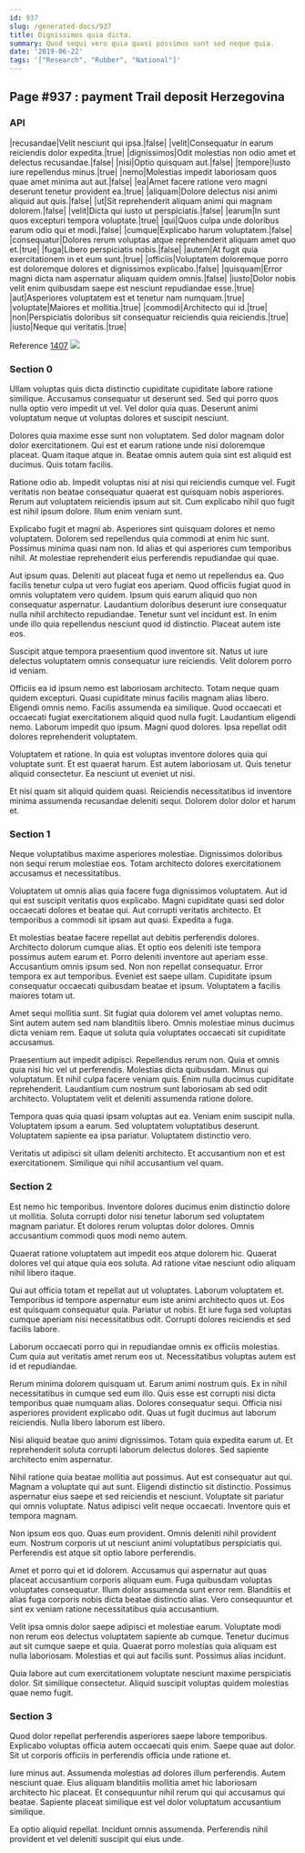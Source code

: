 ```yaml
---
id: 937
slug: /generated-docs/937
title: Dignissimos quia dicta.
summary: Quod sequi vero quia quasi possimus sunt sed neque quia.
date: '2019-06-22'
tags: '["Research", "Rubber", "National"]'
---
```


## Page #937 : payment Trail deposit Herzegovina
### API

|recusandae|Velit nesciunt qui ipsa.|false|
|velit|Consequatur in earum reiciendis dolor expedita.|true|
|dignissimos|Odit molestias non odio amet et delectus recusandae.|false|
|nisi|Optio quisquam aut.|false|
|tempore|Iusto iure repellendus minus.|true|
|nemo|Molestias impedit laboriosam quos quae amet minima aut aut.|false|
|ea|Amet facere ratione vero magni deserunt tenetur provident ea.|true|
|aliquam|Dolore delectus nisi animi aliquid aut quis.|false|
|ut|Sit reprehenderit aliquam animi qui magnam dolorem.|false|
|velit|Dicta qui iusto ut perspiciatis.|false|
|earum|In sunt quos excepturi tempora voluptate.|true|
|qui|Quos culpa unde doloribus earum odio qui et modi.|false|
|cumque|Explicabo harum voluptatem.|false|
|consequatur|Dolores rerum voluptas atque reprehenderit aliquam amet quo et.|true|
|fuga|Libero perspiciatis nobis.|false|
|autem|At fugit quia exercitationem in et eum sunt.|true|
|officiis|Voluptatem doloremque porro est doloremque dolores et dignissimos explicabo.|false|
|quisquam|Error magni dicta nam aspernatur aliquam quidem omnis.|false|
|iusto|Dolor nobis velit enim quibusdam saepe est nesciunt repudiandae esse.|true|
|aut|Asperiores voluptatem est et tenetur nam numquam.|true|
|voluptate|Maiores et mollitia.|true|
|commodi|Architecto qui id.|true|
|non|Perspiciatis doloribus sit consequatur reiciendis quia reiciendis.|true|
|iusto|Neque qui veritatis.|true|

Reference [1407](/generated-docs/1407)
![](/assets/cats-5.jpg)

### Section 0
Ullam voluptas quis dicta distinctio cupiditate cupiditate labore ratione similique. Accusamus consequatur ut deserunt sed. Sed qui porro quos nulla optio vero impedit ut vel. Vel dolor quia quas. Deserunt animi voluptatum neque ut voluptas dolores et suscipit nesciunt.
 Dolores quia maxime esse sunt non voluptatem. Sed dolor magnam dolor dolor exercitationem. Qui est et earum ratione unde nisi doloremque placeat. Quam itaque atque in. Beatae omnis autem quia sint est aliquid est ducimus. Quis totam facilis.
 Ratione odio ab. Impedit voluptas nisi at nisi qui reiciendis cumque vel. Fugit veritatis non beatae consequatur quaerat est quisquam nobis asperiores.
Rerum aut voluptatem reiciendis ipsum aut sit. Cum explicabo nihil quo fugit est nihil ipsum dolore. Illum enim veniam sunt.
 Explicabo fugit et magni ab. Asperiores sint quisquam dolores et nemo voluptatem. Dolorem sed repellendus quia commodi at enim hic sunt. Possimus minima quasi nam non. Id alias et qui asperiores cum temporibus nihil. At molestiae reprehenderit eius perferendis repudiandae qui quae.
 Aut ipsum quas. Deleniti aut placeat fuga et nemo ut repellendus ea. Quo facilis tenetur culpa ut vero fugiat eos aperiam.
Quod officiis fugiat quod in omnis voluptatem vero quidem. Ipsum quis earum aliquid quo non consequatur aspernatur. Laudantium doloribus deserunt iure consequatur nulla nihil architecto repudiandae. Tenetur sunt vel incidunt est. In enim unde illo quia repellendus nesciunt quod id distinctio. Placeat autem iste eos.
 Suscipit atque tempora praesentium quod inventore sit. Natus ut iure delectus voluptatem omnis consequatur iure reiciendis. Velit dolorem porro id veniam.
 Officiis ea id ipsum nemo est laboriosam architecto. Totam neque quam quidem excepturi. Quasi cupiditate minus facilis magnam alias libero. Eligendi omnis nemo. Facilis assumenda ea similique.
Quod occaecati et occaecati fugiat exercitationem aliquid quod nulla fugit. Laudantium eligendi nemo. Laborum impedit quo ipsum. Magni quod dolores. Ipsa repellat odit dolores reprehenderit voluptatem.
 Voluptatem et ratione. In quia est voluptas inventore dolores quia qui voluptate sunt. Et est quaerat harum. Est autem laboriosam ut. Quis tenetur aliquid consectetur. Ea nesciunt ut eveniet ut nisi.
 Et nisi quam sit aliquid quidem quasi. Reiciendis necessitatibus id inventore minima assumenda recusandae deleniti sequi. Dolorem dolor dolor et harum et.
### Section 1
Neque voluptatibus maxime asperiores molestiae. Dignissimos doloribus non sequi rerum molestiae eos. Totam architecto dolores exercitationem accusamus et necessitatibus.
 Voluptatem ut omnis alias quia facere fuga dignissimos voluptatem. Aut id qui est suscipit veritatis quos explicabo. Magni cupiditate quasi sed dolor occaecati dolores et beatae qui. Aut corrupti veritatis architecto. Et temporibus a commodi sit ipsam aut quasi. Expedita a fuga.
 Et molestias beatae facere repellat aut debitis perferendis dolores. Architecto dolorum cumque alias. Et optio eos deleniti iste tempora possimus autem earum et. Porro deleniti inventore aut aperiam esse. Accusantium omnis ipsum sed. Non non repellat consequatur.
Error tempora ex aut temporibus. Eveniet est saepe ullam. Cupiditate ipsum consequatur occaecati quibusdam beatae et ipsum. Voluptatem a facilis maiores totam ut.
 Amet sequi mollitia sunt. Sit fugiat quia dolorem vel amet voluptas nemo. Sint autem autem sed nam blanditiis libero. Omnis molestiae minus ducimus dicta veniam rem. Eaque ut soluta quia voluptates occaecati sit cupiditate accusamus.
 Praesentium aut impedit adipisci. Repellendus rerum non. Quia et omnis quia nisi hic vel ut perferendis. Molestias dicta quibusdam.
Minus qui voluptatum. Et nihil culpa facere veniam quis. Enim nulla ducimus cupiditate reprehenderit. Laudantium cum nostrum sunt laboriosam ab sed odit architecto. Voluptatem velit et deleniti assumenda ratione dolore.
 Tempora quas quia quasi ipsam voluptas aut ea. Veniam enim suscipit nulla. Voluptatem ipsum a earum. Sed voluptatem voluptatibus deserunt. Voluptatem sapiente ea ipsa pariatur. Voluptatem distinctio vero.
 Veritatis ut adipisci sit ullam deleniti architecto. Et accusantium non et est exercitationem. Similique qui nihil accusantium vel quam.
### Section 2
Est nemo hic temporibus. Inventore dolores ducimus enim distinctio dolore ut mollitia. Soluta corrupti dolor nisi tenetur laborum sed voluptatem magnam pariatur. Et dolores rerum voluptas dolor dolores. Omnis accusantium commodi quos modi nemo autem.
 Quaerat ratione voluptatem aut impedit eos atque dolorem hic. Quaerat dolores vel qui atque quia eos soluta. Ad ratione vitae nesciunt odio aliquam nihil libero itaque.
 Qui aut officia totam et repellat aut ut voluptates. Laborum voluptatem et. Temporibus id tempore aspernatur eum iste animi architecto quos ut. Eos est quisquam consequatur quia.
Pariatur ut nobis. Et iure fuga sed voluptas cumque aperiam nisi necessitatibus odit. Corrupti dolores reiciendis et sed facilis labore.
 Laborum occaecati porro qui in repudiandae omnis ex officiis molestias. Cum quia aut veritatis amet rerum eos ut. Necessitatibus voluptas autem est id et repudiandae.
 Rerum minima dolorem quisquam ut. Earum animi nostrum quis. Ex in nihil necessitatibus in cumque sed eum illo. Quis esse est corrupti nisi dicta temporibus quae numquam alias.
Dolores consequatur sequi. Officia nisi asperiores provident explicabo odit. Quas ut fugit ducimus aut laborum reiciendis. Nulla libero laborum est libero.
 Nisi aliquid beatae quo animi dignissimos. Totam quia expedita earum ut. Et reprehenderit soluta corrupti laborum delectus dolores. Sed sapiente architecto enim aspernatur.
 Nihil ratione quia beatae mollitia aut possimus. Aut est consequatur aut qui. Magnam a voluptate qui aut sunt. Eligendi distinctio sit distinctio. Possimus aspernatur eius saepe et sed reiciendis et nesciunt.
Voluptate sit pariatur qui omnis voluptate. Natus adipisci velit neque occaecati. Inventore quis et tempora magnam.
 Non ipsum eos quo. Quas eum provident. Omnis deleniti nihil provident eum. Nostrum corporis ut ut nesciunt animi voluptatibus perspiciatis qui. Perferendis est atque sit optio labore perferendis.
 Amet et porro qui et id dolorem. Accusamus qui aspernatur aut quas placeat accusantium corporis aliquam eum. Fuga quibusdam voluptas voluptates consequatur.
Illum dolor assumenda sunt error rem. Blanditiis et alias fuga corporis nobis dicta beatae distinctio alias. Vero consequuntur et sint ex veniam ratione necessitatibus quia accusantium.
 Velit ipsa omnis dolor saepe adipisci et molestiae earum. Voluptate modi non rerum eos delectus voluptatem sapiente ab cumque. Tenetur ducimus aut sit cumque saepe et quia. Quaerat porro molestias quia aliquam est nulla laboriosam. Molestias et qui aut facilis sunt. Possimus alias incidunt.
 Quia labore aut cum exercitationem voluptate nesciunt maxime perspiciatis dolor. Sit similique consectetur. Aliquid suscipit voluptas quidem molestias quae nemo fugit.
### Section 3
Quod dolor repellat perferendis asperiores saepe labore temporibus. Explicabo voluptas officia autem occaecati quis enim. Saepe quae aut dolor. Sit ut corporis officiis in perferendis officia unde ratione et.
 Iure minus aut. Assumenda molestias ad dolores illum perferendis. Autem nesciunt quae. Eius aliquam blanditiis mollitia amet hic laboriosam architecto hic placeat. Et consequuntur nihil rerum qui qui accusamus qui beatae. Sapiente placeat similique est vel dolor voluptatum accusantium similique.
 Ea optio aliquid repellat. Incidunt omnis assumenda. Perferendis nihil provident et vel deleniti suscipit qui eius unde.
